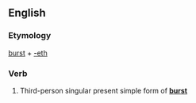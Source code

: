 ==English==

===Etymology===
[[burst]] + [[-eth]]

===Verb===
{{head|en|verb form}}

# {{context|archaic|lang=en}} Third-person singular present simple form of '''[[burst]]'''